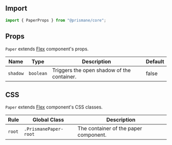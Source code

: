 ## Import

```js
import { PaperProps } from "@prismane/core";
```

## Props

`Paper` extends [Flex](/docs/components-api/layout/flex-api) component's props.

| Name     | Type      | Description                                | Default |
| -------- | --------- | ------------------------------------------ | ------- |
| `shadow` | `boolean` | Triggers the open shadow of the container. | false   |

## CSS

`Paper` extends [Flex](/docs/components-api/layout/flex-api) component's CSS classes.

| Rule   | Global Class          | Description                           |
| ------ | --------------------- | ------------------------------------- |
| `root` | `.PrismanePaper-root` | The container of the paper component. |
